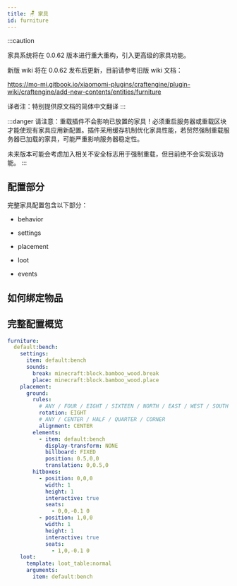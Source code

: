 ```yaml
---
title: 🪑 家具
id: furniture
---
```



:::caution

家具系统将在 0.0.62 版本进行重大重构，引入更高级的家具功能。

新版 wiki 将在 0.0.62 发布后更新，目前请参考旧版 wiki 文档：

https://mo-mi.gitbook.io/xiaomomi-plugins/craftengine/plugin-wiki/craftengine/add-new-contents/entities/furniture

译者注：特别提供原文档的简体中文翻译
:::


:::danger
请注意：重载插件不会影响已放置的家具！必须重启服务器或重载区块才能使现有家具应用新配置。插件采用缓存机制优化家具性能，若贸然强制重载服务器已加载的家具，可能严重影响服务器稳定性。

未来版本可能会考虑加入相关不安全标志用于强制重载，但目前绝不会实现该功能。
:::

## 配置部分

完整家具配置包含以下部分：

* behavior

<UrlCard
    url="furniture/behaviors"
    title="🕹️ 家具行为"
    subtitle=" "
/>

* settings

<UrlCard
    url="furniture/settings"
    title="⚙️ 家具设置"
    subtitle=" "
/>

* placement

<UrlCard
    url="furniture/placement"
    title="📍 家具放置"
    subtitle=" "
/>

* loot

<UrlCard
    url="../reference/loot_table"
    title="🎲 战利品表"
    subtitle=" "
/>

* events

<UrlCard
    url="../reference/events"
    title="🪇 事件"
    subtitle=" "
/>

## 如何绑定物品

<UrlCard
    url="item/behaviors/furniture_item"
    title="🪑 家具物品"
    subtitle=" "
/>

## 完整配置概览

```yaml
furniture:
  default:bench:
    settings:
      item: default:bench
      sounds:
        break: minecraft:block.bamboo_wood.break
        place: minecraft:block.bamboo_wood.place
    placement:
      ground:
        rules:
          # ANY / FOUR / EIGHT / SIXTEEN / NORTH / EAST / WEST / SOUTH
          rotation: EIGHT
          # ANY / CENTER / HALF / QUARTER / CORNER
          alignment: CENTER
        elements:
          - item: default:bench
            display-transform: NONE
            billboard: FIXED
            position: 0.5,0,0
            translation: 0,0.5,0
        hitboxes:
          - position: 0,0,0
            width: 1
            height: 1
            interactive: true
            seats:
              - 0,0,-0.1 0
          - position: 1,0,0
            width: 1
            height: 1
            interactive: true
            seats:
              - 1,0,-0.1 0
    loot:
      template: loot_table:normal
      arguments:
        item: default:bench
```